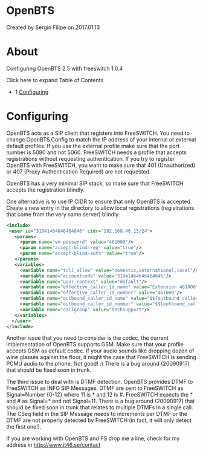 
# OpenBTS 

 Created by  Sergio Filipe on 2017.01.13

# About

Configuring OpenBTS 2.5 with freeswitch 1.0.4

Click here to expand Table of Contents

* 1 [Configuring](#configuring)

# Configuring

OpenBTS acts as a SIP client that registers into FreeSWITCH. You need to change OpenBTS.Config to match the IP address of your internal or external default profiles. If you use the external profile make sure that the port number is 5080 and not 5060\. FreeSWITCH needs a profile that accepts registrations without requesting authentication. If you try to register OpenBTS with FreeSWITCH, you want to make sure that 401 (Unauthorized) or 407 (Proxy Authentication Required) are not requested.

OpenBTS has a very minimal SIP stack, so make sure that FreeSWITCH accepts the registration blindly.

One alternative is to use IP CIDR to ensure that only OpenBTS is accepted. Create a new entry in the directory to allow local registrations (registrations that come from the very same server) blindly.

```xml
<include>
 <user id="31041464646464646" cidr="192.168.46.15/24">
   <params>
     <param name="vm-password" value="461000"/>
     <param name="accept-blind-reg" value="true"/>
     <param name="accept-blind-auth" value="true"/>
   </params>
   <variables>
     <variable name="toll_allow" value="domestic,international,local"/>
     <variable name="accountcode" value="31041464646464646"/>
     <variable name="user_context" value="default"/>
     <variable name="effective_caller_id_name" value="Extension 461000"/>
     <variable name="effective_caller_id_number" value="461000"/>
     <variable name="outbound_caller_id_name" value="$${outbound_caller_name}"/>
     <variable name="outbound_caller_id_number" value="$${outbound_caller_id}"/>
     <variable name="callgroup" value="techsupport"/>
   </variables>
  </user>
</include>
```

Another issue that you need to consider is the codec, the current implementation of OpenBTS supports GSM. Make sure that your profile accepts GSM as default codec. If your audio sounds like dropping dozen of wine glasses against the floor, it might the case that FreeSWITCH is sending PCMU audio to the phone. Not good! :) There is a bug around (20090917) that should be fixed soon in trunk.

The third issue to deal with is DTMF detection. OpenBTS provides DTMF to FreeSWITCH as INFO SIP Messages. DTMF are sent to FreeSWITCH as Signal=Number {0-12} where 11 is \* and 12 is #. FreeSWITCH expects the \* and # as Signal=\* and not Signal=11\. There is a bug around (20090917) that should be fixed soon in trunk that relates to multiple DTMFs in a single call. The CSeq field in the SIP Message needs to increments per DTMF or the DTMF are not properly detected by FreeSWITCH (in fact, it will only detect the first one!).

If you are working with OpenBTS and FS drop me a line, check for my address in <http://www.it46.se/contact>


